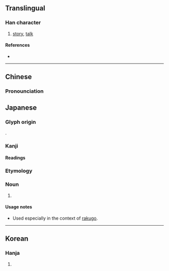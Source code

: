 {{character info}}
==Translingual==

===Han character===
{{Han char|rn=30|rad=口|as=13|sn=16|four=|canj=RYDL|ids=⿰口新}}

# [[story]], [[talk]]

====References====
* {{Han ref|kx=0211.121|dkj=04433|dj=0434.080|hdz=10693.101|uh=567A|ud=22138}}

----
==Chinese==
{{zh-forms}}

===Pronounciation===
{{zh-pron
|m=xin
|c=san1
}}
==Japanese==

===Glyph origin===
{{ja-etym-kokuji}}.

===Kanji===
{{ja-kanji|grade=|rs=口13}}

====Readings====
{{ja-readings
|kun=はなし-
|nanori=
}}

===Etymology===
{{ja-kanjitab|はなし|yomi=k}}

===Noun===
{{ja-noun|はなし}}

# {{alternative form of|ja|話|t=[[story]]}}
#: {{ja-usex|'''噺'''家|'''はなし'''か|professional '''rakugo story'''teller}}

====Usage notes====
* Used especially in the context of [[rakugo]].

----

==Korean==

===Hanja===
{{ko-hanja|hangeul=[[신]]|rv=sin|mr=sin}}

# {{rfdef|ko|sort=口13}}